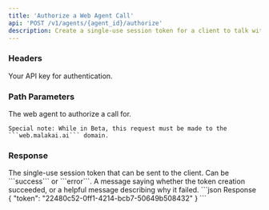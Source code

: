 ```yaml
---
title: 'Authorize a Web Agent Call'
api: 'POST /v1/agents/{agent_id}/authorize'
description: Create a single-use session token for a client to talk with your web agent.
---
```


### Headers

<ParamField header="authorization" type="string" required={true}>
  Your API key for authentication.
</ParamField>

### Path Parameters

<ParamField path="agent_id" type="string" required={true}>
    The web agent to authorize a call for.

    Special note: While in Beta, this request must be made to the ```web.malakai.ai``` domain.
</ParamField>

### Response

<ResponseField name="token" type="string">
    The single-use session token that can be sent to the client.
</ResponseField>

<ResponseField name="status" type="string">
    Can be ```success``` or ```error```.
</ResponseField>

<ResponseField name="message" type="string">
    A message saying whether the token creation succeeded, or a helpful message describing why it failed.
</ResponseField>

<ResponseExample>
```json Response
{
  "token": "22480c52-0ff1-4214-bcb7-50649b508432"
}
```
</ResponseExample>
